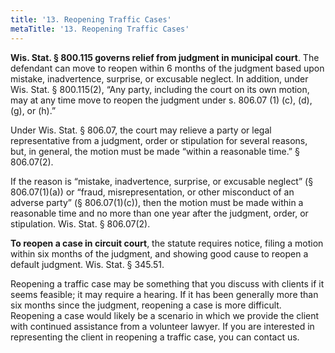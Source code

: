 ```yaml
---
title: '13.	Reopening Traffic Cases'
metaTitle: '13. Reopening Traffic Cases'
---
```


**Wis. Stat. § 800.115 governs relief from judgment in municipal court**. The defendant can move to reopen within 6 months of the judgment based upon mistake, inadvertence, surprise, or excusable neglect. In addition, under Wis. Stat. § 800.115(2), “Any party, including the court on its own motion, may at any time move to reopen the judgment under s. 806.07 (1) (c), (d), (g), or (h).”

Under Wis. Stat. § 806.07, the court may relieve a party or legal representative from a judgment, order or stipulation for several reasons, but, in general, the motion must be made “within a reasonable time.” § 806.07(2).

If the reason is “mistake, inadvertence, surprise, or excusable neglect” (§ 806.07(1)(a)) or “fraud, misrepresentation, or other misconduct of an adverse party” (§ 806.07(1)(c)), then the motion must be made within a reasonable time and no more than one year after the judgment, order, or stipulation. Wis. Stat. § 806.07(2).

**To reopen a case in circuit court**, the statute requires notice, filing a motion within six months of the judgment, and showing good cause to reopen a default judgment. Wis. Stat. § 345.51. 

Reopening a traffic case may be something that you discuss with clients if it seems feasible; it may require a hearing. If it has been generally more than six months since the judgment, reopening a case is more difficult. Reopening a case would likely be a scenario in which we provide the client with continued assistance from a volunteer lawyer. If you are interested in representing the client in reopening a traffic case, you can contact us.
